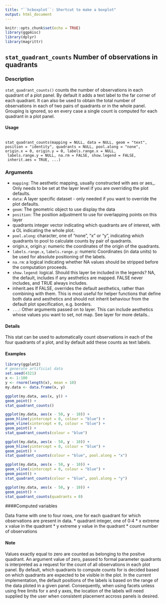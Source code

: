 ```yaml
---
title: "``hcboxplot``: Shortcut to make a boxplot"
output: html_document
---
```


```r
knitr::opts_chunk$set(echo = TRUE)
library(ggpmisc)
library(dplyr)
library(magrittr)
```

## ``stat_quadrant_counts`` Number of observations in quadrants

### Description
``stat_quadrant_counts()`` counts the number of observations in each quadrant of a plot panel. By default it adds a text label to the far corner of each quadrant. It can also be used to obtain the total number of observations in each of two pairs of quadrants or in the whole panel. Grouping is ignored, so en every case a single count is computed for each quadrant in a plot panel.

#### Usage 

<pre><code>
stat_quadrant_counts(mapping = NULL, data = NULL, geom = "text",  position = "identity", quadrants = NULL, pool.along = "none",  origin.x = 0, origin.y = 0, labels.range.x = NULL,
 labels.range.y = NULL, na.rm = FALSE, show.legend = FALSE,
 inherit.aes = TRUE, ...)
</code></pre>

### Arguments

* ``mapping``: The aesthetic mapping, usually constructed with aes or aes_. Only needs to be
set at the layer level if you are overriding the plot defaults.
* ``data ``: A layer specific dataset - only needed if you want to override the plot defaults.
* ``geom``: The geometric object to use display the data
* ``position``: The position adjustment to use for overlapping points on this layer
* quadrants integer vector indicating which quadrants are of interest, with a OL indicating the whole plot.
* ``pool.along ``: character, one of "none", "x" or "y", indicating which quadrants to pool to calculate counts by pair of quadrants.
* origin.x, origin.y: numeric the coordinates of the origin of the quadrants.
* ``labels.range.x``, ``labels.range.y``:  numeric Coordinates (in data units) to be used for absolute positioning of the labels.
* ``na.rm``: a logical indicating whether NA values should be stripped before the computation
proceeds.
* ``show.legend ``: logical. Should this layer be included in the legends? NA, the default, includes if
any aesthetics are mapped. FALSE never includes, and TRUE always includes.
* inherit.aes If FALSE, overrides the default aesthetics, rather than combining with them. This is most useful for helper functions that define both data and aesthetics and should not inherit behaviour from the default plot specification, e.g. borders.
* ``...``:   Other arguments passed on to layer. This can include aesthetics whose values
you want to set, not map. See layer for more details..

#### Details
This stat can be used to automatically count observations in each of the four quadrants of a plot,
and by default add these counts as text labels.



#### Examples 

```r
library(ggplot2)
# generate artificial data
set.seed(4321)
x <- 1:100
y <- rnorm(length(x), mean = 10)
my.data <- data.frame(x, y)
```

```r
ggplot(my.data, aes(x, y)) +
geom_point() +
stat_quadrant_counts()
```

```r
ggplot(my.data, aes(x - 50, y - 10)) +
geom_hline(yintercept = 0, colour = "blue") +
geom_vline(xintercept = 0, colour = "blue") +
geom_point() +
stat_quadrant_counts(colour = "blue")
```

```r
ggplot(my.data, aes(x - 50, y - 10)) +
geom_hline(yintercept = 0, colour = "blue") +
geom_point() +
stat_quadrant_counts(colour = "blue", pool.along = "x")
```

```r
ggplot(my.data, aes(x - 50, y - 10)) +
geom_vline(xintercept = 0, colour = "blue") +
geom_point() +
stat_quadrant_counts(colour = "blue", pool.along = "y")
```

```r
ggplot(my.data, aes(x - 50, y - 10)) +
geom_point() +
stat_quadrant_counts(quadrants = 0)
```

####Computed variables

Data frame with one to four rows, one for each quadrant for which observations are present in data.
* quadrant integer, one of 0:4
* x extreme x value in the quadrant
* y extreme y value in the quadrant
* count number of observations

#### Note

Values exactly equal to zero are counted as belonging to the positve quadrant. An argument value of zero, passed to formal parameter quadrants is interpreted as a request for the count of all observations in each plot panel. By default, which quadrants to compute counts for is decided based on which quadrants are expected to be visible in the plot. In the current implementation, the default
positions of the labels is based on the range of the data ploted in a given panel. Consequently, when using facets unless using free limits for x and y axes, the location of the labels will need supplied by the user when consistent placement accross panels is desired.